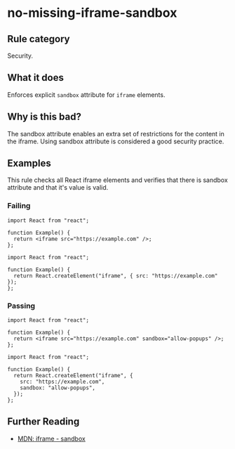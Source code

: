 # no-missing-iframe-sandbox

## Rule category

Security.

## What it does

Enforces explicit `sandbox` attribute for `iframe` elements.

## Why is this bad?

The sandbox attribute enables an extra set of restrictions for the content in the iframe. Using sandbox attribute is considered a good security practice.

## Examples

This rule checks all React iframe elements and verifies that there is sandbox attribute and that it's value is valid.

### Failing

```tsx twoslash
import React from "react";

function Example() {
  return <iframe src="https://example.com" />;
};
```

```tsx {4}
import React from "react";

function Example() {
  return React.createElement("iframe", { src: "https://example.com" });
};
```

### Passing

```tsx
import React from "react";

function Example() {
  return <iframe src="https://example.com" sandbox="allow-popups" />;
};
```

```tsx
import React from "react";

function Example() {
  return React.createElement("iframe", {
    src: "https://example.com",
    sandbox: "allow-popups",
  });
};
```

## Further Reading

- [MDN: iframe - sandbox](https://developer.mozilla.org/en-US/docs/Web/HTML/Element/iframe#attributes)
